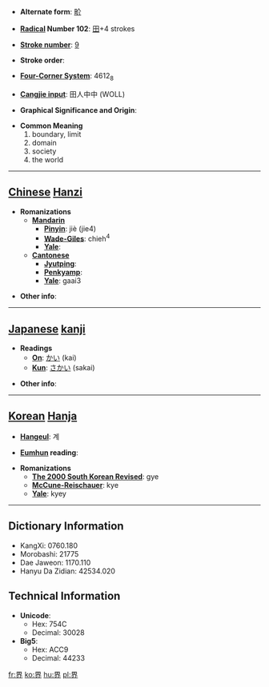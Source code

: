 * '''Alternate form''': [[畍]]

* '''[[Wiktionary:Chinese radical index| Radical]] Number 102''': [[Wiktionary:Chinese radical index 田|田]]+4 strokes

* '''[[Wiktionary:Chinese total strokes index|Stroke number]]''': [[Wiktionary:Chinese total strokes index 9|9]]

* '''Stroke order''': 

* '''[[Wiktionary:Chinese four corner index|Four-Corner System]]''': 4612<sub>8</sub>

* '''[[Wiktionary:Chinese Cangjie index|Cangjie input]]''': 田人中中 (WOLL)

* '''Graphical Significance and Origin''': 

* '''Common Meaning'''
*#boundary, limit
*# domain
*# society
*# the world


----

== [[Chinese]] [[Hanzi]] ==

* '''Romanizations'''
** '''[[Mandarin]]'''
*** '''[[Pinyin]]''': jiè (jie4)
*** '''[[Wade-Giles]]''': chieh<sup>4</sup>
*** '''[[Yale]]''': 
** '''[[Cantonese]]'''
*** '''[[Jyutping]]''':
*** '''[[Penkyamp]]''': 
*** '''[[Yale]]''': gaai3

* '''Other info''': 

----

== [[Japanese]] [[kanji]] ==

* '''Readings'''
** '''[[On]]''': [[かい]] (kai)
** '''[[Kun]]''': [[さかい]] (sakai)

* '''Other info''':  

----

== [[Korean]] [[Hanja]] ==

* '''[[Hangeul]]''': 계

* '''[[Eumhun]] reading''': 

* '''Romanizations'''
** '''[[The 2000 South Korean Revised Romanization|The 2000 South Korean Revised]]''': gye
** '''[[McCune-Reischauer]]''': kye
** '''[[Yale]]''': kyey

----

== Dictionary Information ==

* KangXi: 0760.180
* Morobashi: 21775
* Dae Jaweon: 1170.110
* Hanyu Da Zidian: 42534.020

== Technical Information ==

* '''Unicode''':
** Hex: 754C
** Decimal: 30028
* '''Big5''':
** Hex: ACC9
** Decimal: 44233

[[fr:界]]
[[ko:界]]
[[hu:界]]
[[pl:界]]